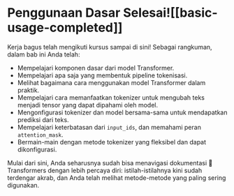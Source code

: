 # Penggunaan Dasar Selesai![[basic-usage-completed]]

<CourseFloatingBanner
    chapter={2}
    classNames="absolute z-10 right-0 top-0"
/>

Kerja bagus telah mengikuti kursus sampai di sini! Sebagai rangkuman, dalam bab ini Anda telah:

- Mempelajari komponen dasar dari model Transformer.
- Mempelajari apa saja yang membentuk pipeline tokenisasi.
- Melihat bagaimana cara menggunakan model Transformer dalam praktik.
- Mempelajari cara memanfaatkan tokenizer untuk mengubah teks menjadi tensor yang dapat dipahami oleh model.
- Mengonfigurasi tokenizer dan model bersama-sama untuk mendapatkan prediksi dari teks.
- Mempelajari keterbatasan dari `input_ids`, dan memahami peran `attention_mask`.
- Bermain-main dengan metode tokenizer yang fleksibel dan dapat dikonfigurasi.

Mulai dari sini, Anda seharusnya sudah bisa menavigasi dokumentasi 🤗 Transformers dengan lebih percaya diri: istilah-istilahnya kini sudah terdengar akrab, dan Anda telah melihat metode-metode yang paling sering digunakan.
